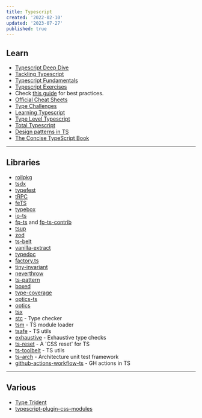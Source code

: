 ```yaml
---
title: Typescript
created: '2022-02-10'
updated: '2023-07-27'
published: true
---
```


## Learn

-   [Typescript Deep Dive](https://basarat.gitbook.io/typescript)
-   [Tackling Typescript](https://exploringjs.com/tackling-ts/toc.html)
-   [Typescript Fundamentals](https://joyofcode.xyz/typescript-fundamentals)
-   [Typescript Exercises](https://typescript-exercises.github.io/)
-   Check [this guide](https://ts.dev/style/) for best practices.
-   [Official Cheat Sheets](https://www.typescriptlang.org/cheatsheets)
-   [Type Challenges](https://github.com/type-challenges/type-challenges)
-   [Learning Typescript](https://www.learningtypescript.com/)
-   [Type Level Typescript](https://type-level-typescript.com/)
-   [Total Typescript](https://github.com/total-typescript)
-   [Design patterns in TS](https://refactoring.guru/design-patterns/typescript)
-   [The Concise TypeScript Book](https://github.com/gibbok/typescript-book)

---

## Libraries

-   [rollpkg](https://github.com/rafgraph/rollpkg)
-   [tsdx](https://github.com/jaredpalmer/tsdx)
-   [typefest](https://github.com/sindresorhus/type-fest)
-   [tRPC](https://trpc.io/)
-   [feTS](https://github.com/ardatan/feTS)
-   [typebox](https://github.com/sinclairzx81/typebox)
-   [io-ts](https://github.com/gcanti/io-ts)
-   [fp-ts](https://github.com/gcanti/fp-ts) and [fp-ts-contrib](https://github.com/gcanti/fp-ts-contrib)
-   [tsup](https://github.com/egoist/tsup)
-   [zod](https://github.com/colinhacks/zod)
-   [ts-belt](https://mobily.github.io/ts-belt/)
-   [vanilla-extract](https://vanilla-extract.style/)
-   [typedoc](https://typedoc.org/)
-   [factory.ts](https://github.com/willryan/factory.ts)
-   [tiny-invariant](https://github.com/alexreardon/tiny-invariant)
-   [neverthrow](https://github.com/supermacro/neverthrow)
-   [ts-pattern](https://github.com/gvergnaud/ts-pattern)
-   [boxed](https://github.com/swan-io/boxed)
-   [type-coverage](https://github.com/plantain-00/type-coverage)
-   [optics-ts](https://github.com/akheron/optics-ts)
-   [optics](https://github.com/TSOptics/optics)
-   [tsx](https://github.com/esbuild-kit/tsx)
-   [stc](https://github.com/dudykr/stc) - Type checker
-   [tsm](https://github.com/lukeed/tsm) - TS module loader
-   [tsafe](https://github.com/garronej/tsafe) - TS utils
-   [exhaustive](https://github.com/lukemorales/exhaustive) - Exhaustive type checks
-   [ts-reset](https://github.com/total-typescript/ts-reset) - A 'CSS reset' for TS
-   [ts-toolbelt](https://github.com/millsp/ts-toolbelt) - TS utils
-   [ts-arch](https://github.com/ts-arch/ts-arch) - Architecture unit test framework
-   [github-actions-workflow-ts](https://github.com/emmanuelnk/github-actions-workflow-ts) - GH actions in TS

---

## Various

-   [Type Trident](https://github.com/anuraghazra/type-trident)
-   [typescript-plugin-css-modules](https://github.com/mrmckeb/typescript-plugin-css-modules)
